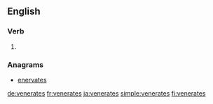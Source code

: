 ==English==

===Verb===
{{head|en}}

# {{en-third-person singular of|venerate}}

===Anagrams===
* [[enervates#English|enervates]]

[[de:venerates]]
[[fr:venerates]]
[[ja:venerates]]
[[simple:venerates]]
[[fi:venerates]]